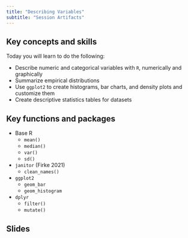 ```yaml
---
title: "Describing Variables"
subtitle: "Session Artifacts"
---
```



## Key concepts and skills

Today you will learn to do the following: 

- Describe numeric and categorical variables with `R`, numerically and graphically 
- Summarize empirical distributions 
- Use `ggplot2` to create histograms, bar charts, and density plots and customize them 
- Create descriptive statistics tables for datasets 

## Key functions and packages 

- Base R
  - `mean()`
  - `median()`
  - `var()`
  - `sd()`

- `janitor` (Firke 2021)
  - `clean_names()`

- `ggplot2`
  - `geom_bar`
  - `geom_histogram`
  
- `dplyr`
  - `filter()`
  - `mutate()`

## Slides 











